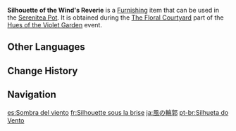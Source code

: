 {{Furnishing Infobox
|id             = 373847
|image          = Item Silhouette of the Wind's Reverie.png
|category       = Main Flower
|quality        = 3
|description    = A pure main flower of Mondstadt. It is memorable due to its dainty bloom and color and is described as "the silhouette of the wind."
|event          = Hues of the Violet Garden
|source1        = [[Hues of the Violet Garden/The Floral Courtyard|The Floral Courtyard]] event
}}
'''Silhouette of the Wind's Reverie''' is a [[Furnishing]] item that can be used in the [[Serenitea Pot]]. It is obtained during the [[Hues of the Violet Garden/The Floral Courtyard|The Floral Courtyard]] part of the [[Hues of the Violet Garden]] event.

==Other Languages==
{{Other Languages
|en      = Silhouette of the Wind's Reverie
|zhs     = 遐籁的轮廓
|zhs_rm  = Xiálài de Lúnkuò
|zht     = 遐籟的輪廓
|zht_rm  = Xiálài de Lúnkuò
|zh_tl   = Silhouette of the Wind
|ja      = 風の輪郭
|ja_rm   = Kaze no Rinkaku{{Assumed}}
|ja_tl   = Silhouette of the Wind
|ko      = 바람의 윤곽
|ko_rm   = Baram-ui Yun'gwak
|ko_tl   = Silhouette of the Wind
|es      = Sombra del viento
|es_tl   = Shadow of the Wind
|fr      = Silhouette sous la brise
|fr_tl   = Silhouette Beneath the Breeze
|ru      = Силуэт грёз ветра
|ru_tl   = Silhouette of Wind's Dreams
|th      = ดอกโครงร่างไหลพลิ้ว
|th_rm   = 
|th_tl   = 
|vi      = Đường Nét Của Gió
|vi_tl   = 
|de      = Kontur der Euphonie
|de_tl   = Contour of Euphony
|id      = Siluet Lamunan Langit
|id_tl   = Silhouette of the Sky's Reverie
|pt      = Silhueta do Vento
|pt_tl   = 
|tr      = Rüzgar Hülyası Silüeti
|tr_tl   = 
|it      = Sagoma del vento sognante
|it_tl   = 
}}

==Change History==
{{Change History|2.6}}

==Navigation==
{{Furnishing Navbox/Subsystems|curio}}

[[es:Sombra del viento]]
[[fr:Silhouette sous la brise]]
[[ja:風の輪郭]]
[[pt-br:Silhueta do Vento]]